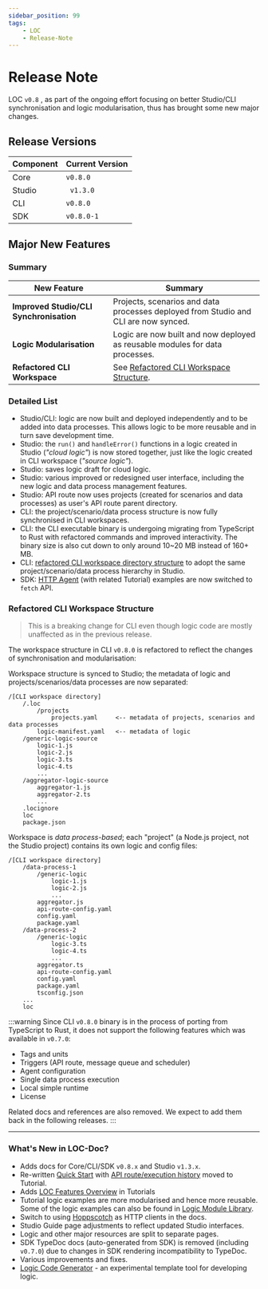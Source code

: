 ```yaml
---
sidebar_position: 99
tags:
    - LOC
    - Release-Note
---
```


# Release Note

LOC `v0.8` , as part of the ongoing effort focusing on better Studio/CLI synchronisation and logic modularisation, thus has brought some new major changes.

## Release Versions

| Component | Current Version |
| --------- | --------------- |
| Core      | `v0.8.0`        |
| Studio    | ` v1.3.0`       |
| CLI       | `v0.8.0`        |
| SDK       | `v0.8.0-1`      |

## Major New Features

### Summary

| New Feature                             | Summary                                                                             |
| --------------------------------------- | ----------------------------------------------------------------------------------- |
| **Improved Studio/CLI Synchronisation** | Projects, scenarios and data processes deployed from Studio and CLI are now synced. |
| **Logic Modularisation**                | Logic are now built and now deployed as reusable modules for data processes.        |
| **Refactored CLI Workspace**            | See [Refactored CLI Workspace Structure](#refactored-cli-workspace-structure).      |

### Detailed List

-   Studio/CLI: logic are now built and deployed independently and to be added into data processes. This allows logic to be more reusable and in turn save development time.
-   Studio: the `run()` and `handleError()` functions in a logic created in Studio (_"cloud logic"_) is now stored together, just like the logic created in CLI workspace (_"source logic"_).
-   Studio: saves logic draft for cloud logic.
-   Studio: various improved or redesigned user interface, including the new logic and data process management features.
-   Studio: API route now uses projects (created for scenarios and data processes) as user's API route parent directory.
-   CLI: the project/scenario/data process structure is now fully synchronised in CLI workspaces.
-   CLI: the CLI executable binary is undergoing migrating from TypeScript to Rust with refactored commands and improved interactivity. The binary size is also cut down to only around 10~20 MB instead of 160+ MB.
-   CLI: [refactored CLI workspace directory structure](#refactored-cli-workspace-structure) to adopt the same project/scenario/data process hierarchy in Studio.
-   SDK: [HTTP Agent](/legacy/0.8/sdk-reference/http) (with related Tutorial) examples are now switched to `fetch` API.

### Refactored CLI Workspace Structure

> This is a breaking change for CLI even though logic code are mostly unaffected as in the previous release.

The workspace structure in CLI `v0.8.0` is refactored to reflect the changes of synchronisation and modularisation:


<Tabs>
  <TabItem value="change1-1" label="New (v0.8.0)" default>

Workspace structure is synced to Studio; the metadata of logic and projects/scenarios/data processes are now separated:

```
/[CLI workspace directory]
    /.loc
        /projects
            projects.yaml     <-- metadata of projects, scenarios and data processes
        logic-manifest.yaml   <-- metadata of logic
    /generic-logic-source
        logic-1.js
        logic-2.js
        logic-3.ts
        logic-4.ts
        ...
    /aggregator-logic-source
        aggregator-1.js
        aggregator-2.ts
        ...
    .locignore
    loc
    package.json
```

  </TabItem>
  <TabItem value="change1-2" label="Old (v0.7.0)">

Workspace is _data process-based_; each "project" (a Node.js project, not the Studio project) contains its own logic and config files:

```
/[CLI workspace directory]
    /data-process-1
        /generic-logic
            logic-1.js
            logic-2.js
            ...
        aggregator.js
        api-route-config.yaml
        config.yaml
        package.yaml
    /data-process-2
        /generic-logic
            logic-3.ts
            logic-4.ts
            ...
        aggregator.ts
        api-route-config.yaml
        config.yaml
        package.yaml
        tsconfig.json
    ...
    loc
```

  </TabItem>
</Tabs>

:::warning
Since CLI `v0.8.0` binary is in the process of porting from TypeScript to Rust, it does not support the following features which was available in `v0.7.0`:

-   Tags and units
-   Triggers (API route, message queue and scheduler)
-   Agent configuration
-   Single data process execution
-   Local simple runtime
-   License

Related docs and references are also removed. We expect to add them back in the following releases.
:::

---

### What's New in LOC-Doc?

-   Adds docs for Core/CLI/SDK `v0.8.x` and Studio `v1.3.x`.
-   Re-written [Quick Start](/legacy/0.8/quickstart) with [API route/execution history](/legacy/0.8/tutorials/create-api-route) moved to Tutorial.
-   Adds [LOC Features Overview](/legacy/0.8/tutorials/loc-feat-overview) in Tutorials
-   Tutorial logic examples are more modularised and hence more reusable. Some of the logic examples can also be found in [Logic Module Library](/legacy/0.8/category/logic-module-library).
-   Switch to using [Hoppscotch](https://hoppscotch.io/) as HTTP clients in the docs.
-   Studio Guide page adjustments to reflect updated Studio interfaces.
-   Logic and other major resources are split to separate pages.
-   SDK TypeDoc docs (auto-generated from SDK) is removed (including `v0.7.0`) due to changes in SDK rendering incompatibility to TypeDoc.
-   Various improvements and fixes.
-   [Logic Code Generator](/logic-code-generator) - an experimental template tool for developing logic.
